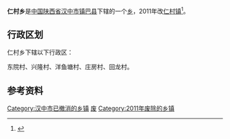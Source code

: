 {{中国乡级行政区
|行政区全称 = 仁村乡
|景观照片文件名 = 
|景观照片描述 = 
|汉语拼音 =
|其他语言 = 
|其他语言名称 = 
|位置图文件名 = 
|位置图描述 = 
|自定义图片=
|上级行政区 = [[陕西省|陕西省]][[汉中市|汉中市]][[镇巴县|镇巴县]]
|行政区类别 = [[乡级行政区|乡]]
|行政区划代码 = 
|行政区划 = 
|村委会 = 
|居委会 = 
|建置时间 = 
|领导职位 = 
|领导名称 = 
|政府驻地 = 
|毗邻 = 
|地理坐标 = 
|总面积 = 
|总人口 = 
|户籍人口 = 
|户籍人口年份 = 
|常住人口 = 
|常住人口年份 = 
|人口密度 = 
|GDP = 
|邮政编码 = 
|电话区号 = 
|官方网站 = 
|网站名称 = 
}}
'''仁村乡'''是[[中华人民共和国|中国]][[陕西省|陕西省]][[汉中市|汉中市]][[镇巴县|镇巴县]]下辖的一个[[乡级行政区|乡]]，2011年改[[仁村镇|仁村镇]]<ref>{{cite web|url=http://www.gov.cn/gzdt/2011-07/07/content_1901351.htm|title=陕西省发布撤乡并镇及部分乡镇行政区划调整公告|date=2011-07-07|accessdate=2012-04-20|archive-date=2012-04-19|archive-url=https://web.archive.org/web/20120419064726/http://www.gov.cn/gzdt/2011-07/07/content_1901351.htm|dead-url=no}}</ref>。

== 行政区划 ==
仁村乡下辖以下行政区：

东院村、兴隆村、洋鱼塘村、庄房村、回龙村。

== 参考资料 ==
{{Reflist}}

{{陕西行政区划小作品}}

[[Category:汉中市已撤消的乡镇|Category:汉中市已撤消的乡镇]]
[[Category:镇巴县行政区划|废]]
[[Category:2011年废除的乡镇|Category:2011年废除的乡镇]]